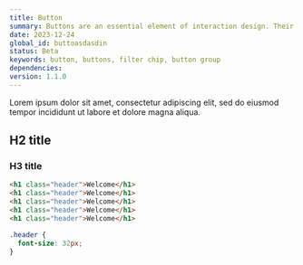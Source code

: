 ```yaml
---
title: Button
summary: Buttons are an essential element of interaction design. Their primary role is to help people take actions quickly.
date: 2023-12-24
global_id: buttoasdasdin
status: Beta
keywords: button, buttons, filter chip, button group
dependencies:
version: 1.1.0
---
```


Lorem ipsum dolor sit amet, consectetur adipiscing elit, sed do eiusmod tempor incididunt ut labore et dolore magna aliqua.

## H2 title

<Figma />

### H3 title

```html title="index.html"
<h1 class="header">Welcome</h1>
<h1 class="header">Welcome</h1>
<h1 class="header">Welcome</h1>
<h1 class="header">Welcome</h1>
<h1 class="header">Welcome</h1>
```

```css title="index.css"
.header {
  font-size: 32px;
}
```
